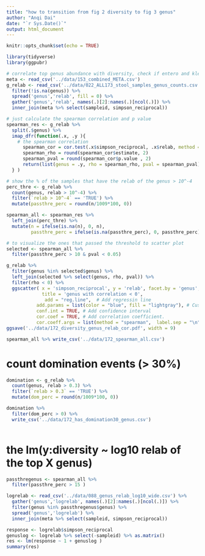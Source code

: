 ```yaml
---
title: "how to transition from fig 2 diversity to fig 3 genus"
author: "Anqi Dai"
date: "`r Sys.Date()`"
output: html_document
---
```


```r
knitr::opts_chunk$set(echo = TRUE)
```

```r
library(tidyverse)
library(ggpubr)
```

```r
# correlate top genus abundance with diversity, check if entero and kleb have most negative correlation
meta <- read_csv('../data/153_combined_META.csv')
g_relab <- read_csv('../data/022_ALL173_stool_samples_genus_counts.csv') %>% 
  filter(!is.na(genus)) %>% 
  spread('genus','relab', fill = 0) %>% 
  gather('genus','relab', names(.)[2]:names(.)[ncol(.)]) %>% 
  inner_join(meta %>% select(sampleid, simpson_reciprocal)) 
```


```r

# just calculate the spearman correlation and p value
spearman_res <- g_relab %>% 
  split(.$genus) %>% 
  imap_dfr(function(.x, .y ){
    # the spearman correlation
      spearman_cor = cor.test(.x$simpson_reciprocal, .x$relab, method = c( "spearman"))
      spearman_rho = round(spearman_cor$estimate, 2)
      spearman_pval = round(spearman_cor$p.value , 2)
      return(list(genus = .y, rho = spearman_rho, pval = spearman_pval))
  } )

# show the % of the samples that have the relab of the genus > 10^-4
perc_thre <- g_relab %>% 
  count(genus, relab > 10^-4) %>% 
  filter(`relab > 10^-4` == 'TRUE') %>% 
  mutate(passthre_perc = round(n/1009*100, 0))

spearman_all <- spearman_res %>% 
  left_join(perc_thre) %>% 
  mutate(n = ifelse(is.na(n), 0, n),
         passthre_perc = ifelse(is.na(passthre_perc), 0, passthre_perc))

# to visualize the ones that passed the threshold to scatter plot
selected <- spearman_all %>% 
  filter(passthre_perc > 10 & pval < 0.05) 

g_relab %>% 
  filter(genus %in% selected$genus) %>% 
  left_join(selected %>% select(genus, rho, pval)) %>% 
  filter(rho < 0) %>% 
  ggscatter( x = 'simpson_reciprocal', y = 'relab', facet.by = 'genus',alpha =0.2,
             title = 'genus with correlation < 0', 
              add = "reg.line",  # Add regressin line
           add.params = list(color = "blue", fill = "lightgray"), # Customize line
           conf.int = TRUE, # Add confidence interval
           cor.coef = TRUE, # Add correlation coefficient.
           cor.coeff.args = list(method = "spearman",  label.sep = "\n", label.x.npc = "left", label.y.npc = "top", color = 'red'))
ggsave('../data/172_diversity_genus_relab_cor.pdf', width = 9)

spearman_all %>% write_csv('../data/172_spearman_all.csv')
```

# count domination events (> 30%)

```r
domination <- g_relab %>% 
  count(genus, relab > 0.3) %>% 
  filter(`relab > 0.3` == 'TRUE') %>% 
  mutate(dom_perc = round(n/1009*100, 0))

domination %>% 
  filter(dom_perc > 0) %>% 
  write_csv('../data/172_has_domination30_genus.csv')
  
```

# the lm(y:diversity ~ log10 relab of the top X genus) 

```r
passthregenus <- spearman_all %>% 
  filter(passthre_perc > 15 ) 

logrelab <- read_csv('../data/088_genus_relab_log10_wide.csv') %>% 
  gather('genus','logrelab', names(.)[2]:names(.)[ncol(.)]) %>% 
  filter(genus %in% passthregenus$genus) %>% 
  spread('genus','logrelab') %>% 
  inner_join(meta %>% select(sampleid, simpson_reciprocal))

response <- logrelab$simpson_reciprocal
genuslog <- logrelab %>% select(-sampleid) %>% as.matrix()
res <- lm(response ~ 1 + genuslog )
summary(res)
```



